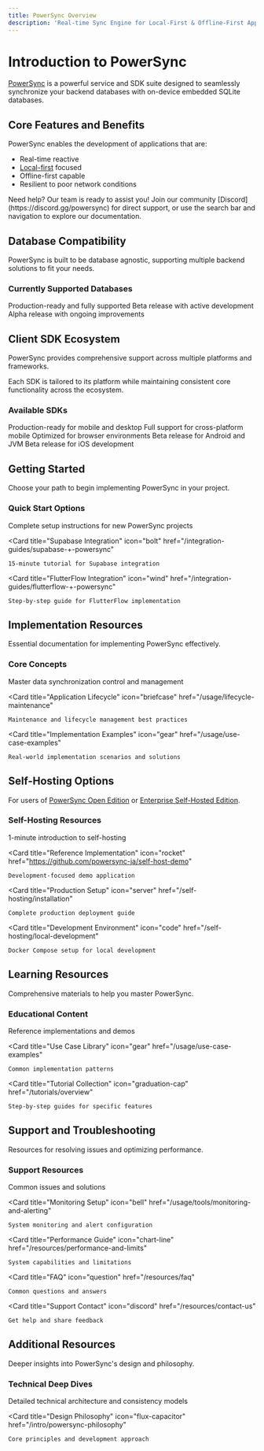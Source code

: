 ```yaml
---
title: PowerSync Overview
description: 'Real-time Sync Engine for Local-First & Offline-First Applications'
---
```


# Introduction to PowerSync

[PowerSync](https://www.powersync.com/) is a powerful service and SDK suite designed to seamlessly synchronize your backend databases with on-device embedded SQLite databases.

## Core Features and Benefits

PowerSync enables the development of applications that are:
- Real-time reactive
- [Local-first](/resources/local-first-software) focused
- Offline-first capable
- Resilient to poor network conditions

<Note>
  Need help? Our team is ready to assist you! Join our community [Discord](https://discord.gg/powersync) for direct support, or use the search bar and navigation to explore our documentation.
</Note>

## Database Compatibility

PowerSync is built to be database agnostic, supporting multiple backend solutions to fit your needs.

### Currently Supported Databases

<CardGroup cols={3}>
  <Card title="PostgreSQL" icon="elephant" href="/installation/database-setup/#postgres">
    Production-ready and fully supported
  </Card>

  <Card title="MongoDB" icon="leaf" href="/installation/database-setup/#mongodb-beta">
    Beta release with active development
  </Card>

  <Card title="MySQL" icon="dolphin" href="/installation/database-setup/#mysql-alpha">
    Alpha release with ongoing improvements
  </Card>
</CardGroup>

## Client SDK Ecosystem

PowerSync provides comprehensive support across multiple platforms and frameworks.

<Info>
  Each SDK is tailored to its platform while maintaining consistent core functionality across the ecosystem.
</Info>

### Available SDKs

<CardGroup cols={3}>
  <Card title="Flutter" icon="flutter" href="/client-sdk-references/flutter">
    Production-ready for mobile and desktop
  </Card>

  <Card title="React Native & Expo" icon="react" href="/client-sdk-references/react-native-and-expo">
    Full support for cross-platform mobile
  </Card>

  <Card title="JavaScript/Web" icon="js" href="/client-sdk-references/javascript-web">
    Optimized for browser environments
  </Card>

  <Card title="Kotlin Multiplatform" icon="flag" href="/client-sdk-references/kotlin-multiplatform">
    Beta release for Android and JVM
  </Card>

  <Card title="Swift" icon="swift" href="/client-sdk-references/swift">
    Beta release for iOS development
  </Card>
</CardGroup>

## Getting Started

Choose your path to begin implementing PowerSync in your project.

### Quick Start Options

<CardGroup cols={3}>
  <Card 
    title="Installation Guide" 
    icon="rocket" 
    href="/installation/quickstart-guide"
  >
    Complete setup instructions for new PowerSync projects
  </Card>

  <Card 
    title="Supabase Integration" 
    icon="bolt" 
    href="/integration-guides/supabase-+-powersync"
  >
    15-minute tutorial for Supabase integration
  </Card>

  <Card 
    title="FlutterFlow Integration" 
    icon="wind" 
    href="/integration-guides/flutterflow-+-powersync"
  >
    Step-by-step guide for FlutterFlow implementation
  </Card>
</CardGroup>

## Implementation Resources

Essential documentation for implementing PowerSync effectively.

### Core Concepts

<CardGroup cols={3}>
  <Card 
    title="Sync Rules Guide" 
    icon="filter" 
    href="/usage/sync-rules"
  >
    Master data synchronization control and management
  </Card>

  <Card 
    title="Application Lifecycle" 
    icon="briefcase" 
    href="/usage/lifecycle-maintenance"
  >
    Maintenance and lifecycle management best practices
  </Card>

  <Card 
    title="Implementation Examples" 
    icon="gear" 
    href="/usage/use-case-examples"
  >
    Real-world implementation scenarios and solutions
  </Card>
</CardGroup>

## Self-Hosting Options

For users of [PowerSync Open Edition](https://www.powersync.com/pricing) or [Enterprise Self-Hosted Edition](https://www.powersync.com/pricing).

### Self-Hosting Resources

<CardGroup cols={3}>
  <Card 
    title="Quick Overview" 
    icon="play" 
    href="https://www.youtube.com/watch?v=KtExRZqi5Tg&feature=youtu.be"
  >
    1-minute introduction to self-hosting
  </Card>

  <Card 
    title="Reference Implementation" 
    icon="rocket" 
    href="https://github.com/powersync-ja/self-host-demo"
  >
    Development-focused demo application
  </Card>

  <Card 
    title="Production Setup" 
    icon="server" 
    href="/self-hosting/installation"
  >
    Complete production deployment guide
  </Card>

  <Card 
    title="Development Environment" 
    icon="code" 
    href="/self-hosting/local-development"
  >
    Docker Compose setup for local development
  </Card>
</CardGroup>

## Learning Resources

Comprehensive materials to help you master PowerSync.

### Educational Content

<CardGroup cols={3}>
  <Card 
    title="Example Projects" 
    icon="code" 
    href="/resources/demo-apps-example-projects"
  >
    Reference implementations and demos
  </Card>

  <Card 
    title="Use Case Library" 
    icon="gear" 
    href="/usage/use-case-examples"
  >
    Common implementation patterns
  </Card>

  <Card 
    title="Tutorial Collection" 
    icon="graduation-cap" 
    href="/tutorials/overview"
  >
    Step-by-step guides for specific features
  </Card>
</CardGroup>

## Support and Troubleshooting

Resources for resolving issues and optimizing performance.

### Support Resources

<CardGroup cols={3}>
  <Card 
    title="Troubleshooting Guide" 
    icon="wrench" 
    href="/resources/troubleshooting"
  >
    Common issues and solutions
  </Card>

  <Card 
    title="Monitoring Setup" 
    icon="bell" 
    href="/usage/tools/monitoring-and-alerting"
  >
    System monitoring and alert configuration
  </Card>

  <Card 
    title="Performance Guide" 
    icon="chart-line" 
    href="/resources/performance-and-limits"
  >
    System capabilities and limitations
  </Card>

  <Card 
    title="FAQ" 
    icon="question" 
    href="/resources/faq"
  >
    Common questions and answers
  </Card>

  <Card 
    title="Support Contact" 
    icon="discord" 
    href="/resources/contact-us"
  >
    Get help and share feedback
  </Card>
</CardGroup>

## Additional Resources

Deeper insights into PowerSync's design and philosophy.

### Technical Deep Dives

<CardGroup cols={3}>
  <Card 
    title="System Architecture" 
    icon="database" 
    href="/architecture/architecture-overview"
  >
    Detailed technical architecture and consistency models
  </Card>

  <Card 
    title="Design Philosophy" 
    icon="flux-capacitor" 
    href="/intro/powersync-philosophy"
  >
    Core principles and development approach
  </Card>
</CardGroup>